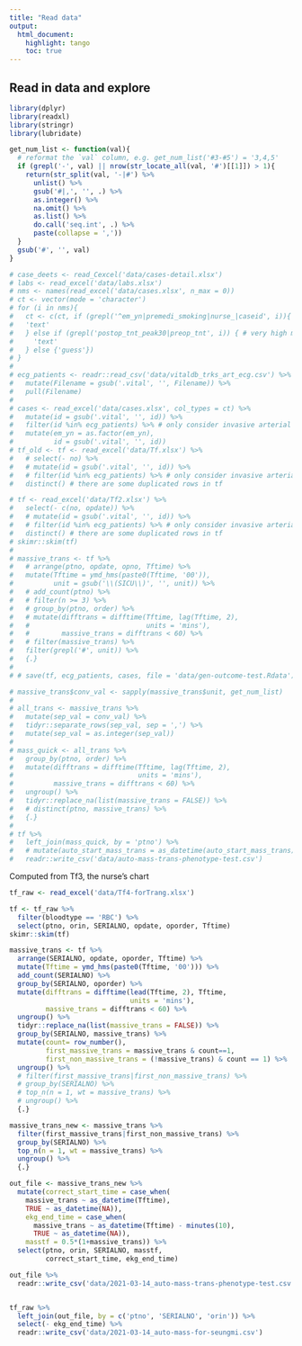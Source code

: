 ```yaml
---
title: "Read data"
output:
  html_document:
    highlight: tango
    toc: true
---
```


## Read in data and explore
```r
library(dplyr)
library(readxl)
library(stringr)
library(lubridate)

get_num_list <- function(val){
  # reformat the `val` column, e.g. get_num_list('#3-#5') = '3,4,5'
  if (grepl('-', val) || nrow(str_locate_all(val, '#')[[1]]) > 1){
    return(str_split(val, '-|#') %>% 
      unlist() %>%
      gsub('#|,', '', .) %>% 
      as.integer() %>% 
      na.omit() %>% 
      as.list() %>% 
      do.call('seq.int', .) %>% 
      paste(collapse = ','))
  }
  gsub('#', '', val)
}
```

```r
# case_deets <- read_Cexcel('data/cases-detail.xlsx')
# labs <- read_excel('data/labs.xlsx')
# nms <- names(read_excel('data/cases.xlsx', n_max = 0))
# ct <- vector(mode = 'character')
# for (i in nms){
#   ct <- c(ct, if (grepl('^em_yn|premedi_smoking|nurse_|caseid', i)){
#   'text'
#   } else if (grepl('postop_tnt_peak30|preop_tnt', i)) { # very high missing rate for these columns anyway
#     'text'
#   } else {'guess'})
# }
# 
# ecg_patients <- readr::read_csv('data/vitaldb_trks_art_ecg.csv') %>%
#   mutate(Filename = gsub('.vital', '', Filename)) %>%
#   pull(Filename)
# 
# cases <- read_excel('data/cases.xlsx', col_types = ct) %>%
#   mutate(id = gsub('.vital', '', id)) %>%
#   filter(id %in% ecg_patients) %>% # only consider invasive arterial monitoring  patients
#   mutate(em_yn = as.factor(em_yn),
#          id = gsub('.vital', '', id))
# tf_old <- tf <- read_excel('data/Tf.xlsx') %>%
#   # select(- no) %>% 
#   # mutate(id = gsub('.vital', '', id)) %>%
#   # filter(id %in% ecg_patients) %>% # only consider invasive arterial monitoring  patients
#   distinct() # there are some duplicated rows in tf

# tf <- read_excel('data/Tf2.xlsx') %>%
#   select(- c(no, opdate)) %>%
#   # mutate(id = gsub('.vital', '', id)) %>%
#   # filter(id %in% ecg_patients) %>% # only consider invasive arterial monitoring  patients
#   distinct() # there are some duplicated rows in tf
# skimr::skim(tf)
# 
# massive_trans <- tf %>% 
#   # arrange(ptno, opdate, opno, Tftime) %>% 
#   mutate(Tftime = ymd_hms(paste0(Tftime, '00')),
#          unit = gsub('\\(SICU\\)', '', unit)) %>% 
#   # add_count(ptno) %>% 
#   # filter(n >= 3) %>% 
#   # group_by(ptno, order) %>% 
#   # mutate(difftrans = difftime(Tftime, lag(Tftime, 2),
#   #                             units = 'mins'),
#   #        massive_trans = difftrans < 60) %>% 
#   # filter(massive_trans) %>% 
#   filter(grepl('#', unit)) %>% 
#   {.}
# 
# # save(tf, ecg_patients, cases, file = 'data/gen-outcome-test.Rdata')
```


```r
# massive_trans$conv_val <- sapply(massive_trans$unit, get_num_list)
# 
# all_trans <- massive_trans %>%
#   mutate(sep_val = conv_val) %>% 
#   tidyr::separate_rows(sep_val, sep = ',') %>%
#   mutate(sep_val = as.integer(sep_val))
# 
# mass_quick <- all_trans %>% 
#   group_by(ptno, order) %>% 
#   mutate(difftrans = difftime(Tftime, lag(Tftime, 2),
#                               units = 'mins'),
#          massive_trans = difftrans < 60) %>%
#   ungroup() %>% 
#   tidyr::replace_na(list(massive_trans = FALSE)) %>% 
#   # distinct(ptno, massive_trans) %>% 
#   {.}
# 
# tf %>%
#   left_join(mass_quick, by = 'ptno') %>% 
#   # mutate(auto_start_mass_trans = as_datetime(auto_start_mass_trans)) %>% 
#   readr::write_csv('data/auto-mass-trans-phenotype-test.csv')
```


Computed from Tf3, the nurse's chart

```r
tf_raw <- read_excel('data/Tf4-forTrang.xlsx') 

tf <- tf_raw %>%
  filter(bloodtype == 'RBC') %>% 
  select(ptno, orin, SERIALNO, opdate, oporder, Tftime) 
skimr::skim(tf)

massive_trans <- tf %>% 
  arrange(SERIALNO, opdate, oporder, Tftime) %>%
  mutate(Tftime = ymd_hms(paste0(Tftime, '00'))) %>% 
  add_count(SERIALNO) %>%
  group_by(SERIALNO, oporder) %>%
  mutate(difftrans = difftime(lead(Tftime, 2), Tftime,
                              units = 'mins'),
         massive_trans = difftrans < 60) %>%
  ungroup() %>% 
  tidyr::replace_na(list(massive_trans = FALSE)) %>% 
  group_by(SERIALNO, massive_trans) %>% 
  mutate(count= row_number(), 
         first_massive_trans = massive_trans & count==1,
         first_non_massive_trans = (!massive_trans) & count == 1) %>% 
  ungroup() %>% 
  # filter(first_massive_trans|first_non_massive_trans) %>%
  # group_by(SERIALNO) %>%
  # top_n(n = 1, wt = massive_trans) %>%
  # ungroup() %>%
  {.}

massive_trans_new <- massive_trans %>% 
  filter(first_massive_trans|first_non_massive_trans) %>%
  group_by(SERIALNO) %>%
  top_n(n = 1, wt = massive_trans) %>%
  ungroup() %>%
  {.}

out_file <- massive_trans_new %>% 
  mutate(correct_start_time = case_when(
    massive_trans ~ as_datetime(Tftime),
    TRUE ~ as_datetime(NA)),
    ekg_end_time = case_when(
      massive_trans ~ as_datetime(Tftime) - minutes(10),
      TRUE ~ as_datetime(NA)),
    masstf = 0.5*(1+massive_trans)) %>% 
  select(ptno, orin, SERIALNO, masstf,
         correct_start_time, ekg_end_time) 

out_file %>% 
  readr::write_csv('data/2021-03-14_auto-mass-trans-phenotype-test.csv')


tf_raw %>% 
  left_join(out_file, by = c('ptno', 'SERIALNO', 'orin')) %>% 
  select(- ekg_end_time) %>% 
  readr::write_csv('data/2021-03-14_auto-mass-for-seungmi.csv')
```
